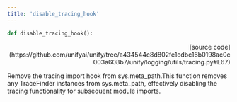```yaml
---
title: 'disable_tracing_hook'
---
```


```python
def disable_tracing_hook():
```

<p align="right">[source code](https://github.com/unifyai/unify/tree/a434544c8d802fe1edbc16b0198ac0c003a608b7/unify/logging/utils/tracing.py#L67)</p>

Remove the tracing import hook from sys.meta_path.This function removes any TraceFinder instances from sys.meta_path, effectively
disabling the tracing functionality for subsequent module imports.
